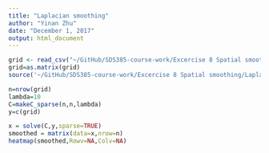 ```yaml
---
title: "Laplacian smoothing"
author: "Yinan Zhu"
date: "December 1, 2017"
output: html_document
---
```



```r
grid <- read_csv("~/GitHub/SDS385-course-work/Excercise 8 Spatial smoothing/Laplacian smoothing/fmri_z.csv")
grid=as.matrix(grid)
source('~/GitHub/SDS385-course-work/Excercise 8 Spatial smoothing/Laplacian smoothing/functions.R')
```

```r
n=nrow(grid)
lambda=10
C=makeC_sparse(n,n,lambda)
y=c(grid)
```
```r
x = solve(C,y,sparse=TRUE)
smoothed = matrix(data=x,nrow=n)
heatmap(smoothed,Rowv=NA,Colv=NA)
```


